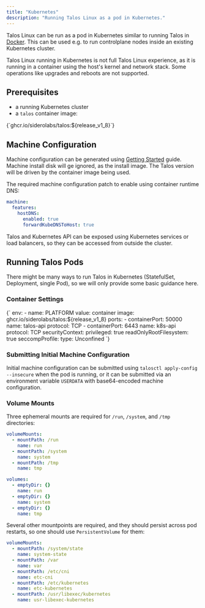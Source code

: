 ```yaml
---
title: "Kubernetes"
description: "Running Talos Linux as a pod in Kubernetes."
---
```



Talos Linux can be run as a pod in Kubernetes similar to running Talos in [Docker](../local-platforms/docker).
This can be used e.g. to run controlplane nodes inside an existing Kubernetes cluster.

Talos Linux running in Kubernetes is not full Talos Linux experience, as it is running in a container using the host's kernel and network stack.
Some operations like upgrades and reboots are not supported.

## Prerequisites

* a running Kubernetes cluster
* a `talos` container image: 

<CodeBlock lang="sh">
{`ghcr.io/siderolabs/talos:${release_v1_8}`}
</CodeBlock>

## Machine Configuration

Machine configuration can be generated using [Getting Started](../../getting-started/getting-started) guide.
Machine install disk will ge ignored, as the install image.
The Talos version will be driven by the container image being used.

The required machine configuration patch to enable using container runtime DNS:

```yaml
machine:
  features:
    hostDNS:
      enabled: true
      forwardKubeDNSToHost: true
```

Talos and Kubernetes API can be exposed using Kubernetes services or load balancers, so they can be accessed from outside the cluster.

## Running Talos Pods

There might be many ways to run Talos in Kubernetes (StatefulSet, Deployment, single Pod), so we will only provide some basic guidance here.

### Container Settings

<CodeBlock lang="yaml">
{`
env:
  - name: PLATFORM
    value: container
image: ghcr.io/siderolabs/talos:${release_v1_8}
ports:
  - containerPort: 50000
    name: talos-api
    protocol: TCP
  - containerPort: 6443
    name: k8s-api
    protocol: TCP
securityContext:
  privileged: true
  readOnlyRootFilesystem: true
  seccompProfile:
      type: Unconfined
`}
</CodeBlock>

### Submitting Initial Machine Configuration

Initial machine configuration can be submitted using `talosctl apply-config --insecure` when the pod is running, or it can be submitted
via an environment variable `USERDATA` with base64-encoded machine configuration.

### Volume Mounts

Three ephemeral mounts are required for `/run`, `/system`, and `/tmp` directories:

```yaml
volumeMounts:
  - mountPath: /run
    name: run
  - mountPath: /system
    name: system
  - mountPath: /tmp
    name: tmp
```

```yaml
volumes:
  - emptyDir: {}
    name: run
  - emptyDir: {}
    name: system
  - emptyDir: {}
    name: tmp
```

Several other mountpoints are required, and they should persist across pod restarts, so one should use `PersistentVolume` for them:

```yaml
volumeMounts:
  - mountPath: /system/state
    name: system-state
  - mountPath: /var
    name: var
  - mountPath: /etc/cni
    name: etc-cni
  - mountPath: /etc/kubernetes
    name: etc-kubernetes
  - mountPath: /usr/libexec/kubernetes
    name: usr-libexec-kubernetes
```
